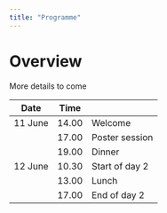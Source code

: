 ```yaml
---
title: "Programme"
---
```


# Overview

More details to come

| Date    | Time  |                |
|---------|-------|----------------|
| 11 June | 14.00 | Welcome        |
|         | 17.00 | Poster session |
|         | 19.00 | Dinner         |
| 12 June | 10.30 | Start of day 2 |
|         | 13.00 | Lunch          |
|         | 17.00 | End of day 2   |



